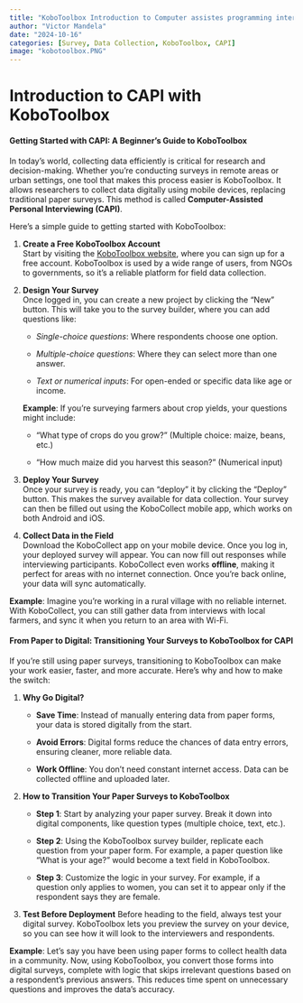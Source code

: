 ```yaml
---
title: "KoboToolbox Introduction to Computer assistes programming interface(CAPI)"
author: "Victor Mandela"
date: "2024-10-16"
categories: [Survey, Data Collection, KoboToolbox, CAPI]
image: "kobotoolbox.PNG"
---
```


# **Introduction to CAPI with KoboToolbox**

#### **Getting Started with CAPI: A Beginner's Guide to KoboToolbox**

In today’s world, collecting data efficiently is critical for research and decision-making. Whether you’re conducting surveys in remote areas or urban settings, one tool that makes this process easier is KoboToolbox. It allows researchers to collect data digitally using mobile devices, replacing traditional paper surveys. This method is called **Computer-Assisted Personal Interviewing (CAPI)**.

Here’s a simple guide to getting started with KoboToolbox:

1.  **Create a Free KoboToolbox Account**\
    Start by visiting the [KoboToolbox website](https://www.kobotoolbox.org/), where you can sign up for a free account. KoboToolbox is used by a wide range of users, from NGOs to governments, so it’s a reliable platform for field data collection.

2.  **Design Your Survey**\
    Once logged in, you can create a new project by clicking the “New” button. This will take you to the survey builder, where you can add questions like:

    -   *Single-choice questions*: Where respondents choose one option.

    -   *Multiple-choice questions*: Where they can select more than one answer.

    -   *Text or numerical inputs*: For open-ended or specific data like age or income.

    **Example**: If you’re surveying farmers about crop yields, your questions might include:

    -   "What type of crops do you grow?" (Multiple choice: maize, beans, etc.)

    -   "How much maize did you harvest this season?" (Numerical input)

3.  **Deploy Your Survey**\
    Once your survey is ready, you can “deploy” it by clicking the “Deploy” button. This makes the survey available for data collection. Your survey can then be filled out using the KoboCollect mobile app, which works on both Android and iOS.

4.  **Collect Data in the Field**\
    Download the KoboCollect app on your mobile device. Once you log in, your deployed survey will appear. You can now fill out responses while interviewing participants. KoboCollect even works **offline**, making it perfect for areas with no internet connection. Once you’re back online, your data will sync automatically.

**Example**: Imagine you’re working in a rural village with no reliable internet. With KoboCollect, you can still gather data from interviews with local farmers, and sync it when you return to an area with Wi-Fi.

#### **From Paper to Digital: Transitioning Your Surveys to KoboToolbox for CAPI**

If you're still using paper surveys, transitioning to KoboToolbox can make your work easier, faster, and more accurate. Here’s why and how to make the switch:

1.  **Why Go Digital?**

    -   **Save Time**: Instead of manually entering data from paper forms, your data is stored digitally from the start.

    -   **Avoid Errors**: Digital forms reduce the chances of data entry errors, ensuring cleaner, more reliable data.

    -   **Work Offline**: You don’t need constant internet access. Data can be collected offline and uploaded later.

2.  **How to Transition Your Paper Surveys to KoboToolbox**

    -   **Step 1**: Start by analyzing your paper survey. Break it down into digital components, like question types (multiple choice, text, etc.).

    -   **Step 2**: Using the KoboToolbox survey builder, replicate each question from your paper form. For example, a paper question like "What is your age?" would become a text field in KoboToolbox.

    -   **Step 3**: Customize the logic in your survey. For example, if a question only applies to women, you can set it to appear only if the respondent says they are female.

3.  **Test Before Deployment** Before heading to the field, always test your digital survey. KoboToolbox lets you preview the survey on your device, so you can see how it will look to the interviewers and respondents.

**Example**: Let’s say you have been using paper forms to collect health data in a community. Now, using KoboToolbox, you convert those forms into digital surveys, complete with logic that skips irrelevant questions based on a respondent's previous answers. This reduces time spent on unnecessary questions and improves the data's accuracy.

